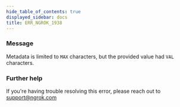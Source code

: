 ```yaml
---
hide_table_of_contents: true
displayed_sidebar: docs
title: ERR_NGROK_1938
---
```




### Message

Metadata is limited to `MAX` characters, but the provided value had `VAL` characters.

<ErrorDetails error="err_ngrok_1938" />

### Further help

If you're having trouble resolving this error, please reach out to [support@ngrok.com](mailto:support@ngrok.com?subject=Help%20with%20ERR_NGROK_1938)
